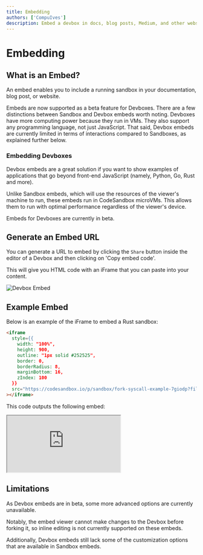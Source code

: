 ```yaml
---
title: Embedding
authors: ['CompuIves']
description: Embed a devbox in docs, blog posts, Medium, and other websites.
---
```



# Embedding

## What is an Embed?

An embed enables you to include a running sandbox in your documentation, blog post, or
website.

Embeds are now supported as a beta feature for Devboxes. There are a few distinctions between Sandbox and Devbox embeds worth noting. Devboxes have more computing power because they run in VMs. They also support any programming language, not just JavaScript. That said, Devbox embeds are currently limited in terms of interactions compared to Sandboxes, as explained further below.

### Embedding Devboxes

Devbox embeds are a great solution if you want to show examples of applications that go beyond front-end JavaScript (namely, Python, Go, Rust and more).

Unlike Sandbox embeds, which will use the resources of the viewer's machine to run, these embeds run in CodeSandbox microVMs. This allows them to run with optimal performance regardless of the viewer's device.

<Callout>
Embeds for Devboxes are currently in beta.
</Callout>

## Generate an Embed URL

You can generate a URL to embed by clicking the `Share` button inside the editor of a Devbox and then clicking on 'Copy embed code'.

This will give you HTML code with an iFrame that you can paste into your content.

![Devbox Embed](../images/embed-vs-code-web.jpg)

## Example Embed

Below is an example of the iFrame to embed a Rust sandbox:

```html
<iframe
  style={{
    width: "100%",
    height: 900,
    outline: "1px solid #252525",
    border: 0,
    borderRadius: 8,
    marginBottom: 16,
    zIndex: 100
  }}
  src="https://codesandbox.io/p/sandbox/fork-syscall-example-7giodp?file=/src/main.rs"
></iframe>
```

This code outputs the following embed:

<iframe
  style={{
    width: "100%",
    height: 900,
    outline: "1px solid #252525",
    border: 0,
    borderRadius: 8,
    marginBottom: 16,
    zIndex: 100
  }}
  src="https://codesandbox.io/p/sandbox/fork-syscall-example-7giodp?file=/src/main.rs"
></iframe>

## Limitations

As Devbox embeds are in beta, some more advanced options are currently unavailable.

Notably, the embed viewer cannot make changes to the Devbox before forking it, so inline editing is not currently supported on these embeds.

Additionally, Devbox embeds still lack some of the customization options that are available in Sandbox embeds.

